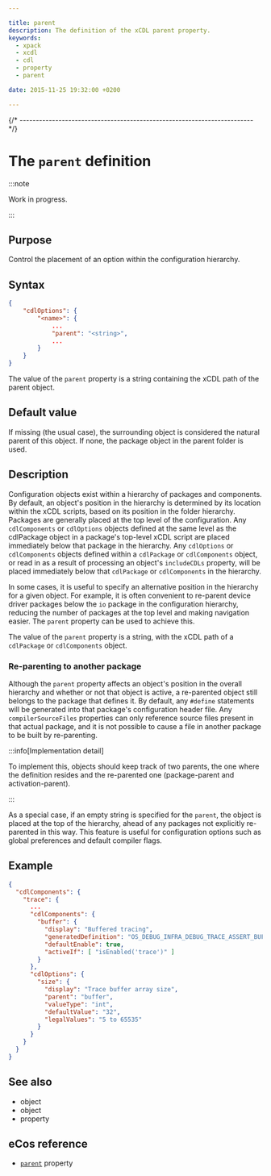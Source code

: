 ```yaml
---

title: parent
description: The definition of the xCDL parent property.
keywords:
  - xpack
  - xcdl
  - cdl
  - property
  - parent

date: 2015-11-25 19:32:00 +0200

---
```



{/* ------------------------------------------------------------------------ */}

# The `parent` definition

:::note

Work in progress.

:::

## Purpose

Control the placement of an option within the configuration hierarchy.

## Syntax

```json {5}
{
    "cdlOptions": {
        "<name>": {
            ...
            "parent": "<string>",
            ...
        }
    }
}
```

The value of the `parent` property is a string containing the xCDL path of the parent object.

## Default value

If missing (the usual case), the surrounding object is considered the natural parent of this object. If none, the package object in the parent folder is used.

## Description

Configuration objects exist within a hierarchy of packages and components. By default, an object's position in the hierarchy is determined by its location within the xCDL scripts, based on its position in the folder hierarchy. Packages are generally placed at the top level of the configuration. Any `cdlComponents` or `cdlOptions` objects defined at the same level as the cdlPackage object in a package's top-level xCDL script are placed immediately below that package in the hierarchy. Any `cdlOptions` or `cdlComponents` objects defined within a `cdlPackage` or `cdlComponents` object, or read in as a result of processing an object's `includeCDLs` property, will be placed immediately below that `cdlPackage` or `cdlComponents` in the hierarchy.

In some cases, it is useful to specify an alternative position in the hierarchy for a given object. For example, it is often convenient to re-parent device driver packages below the `io` package in the configuration hierarchy, reducing the number of packages at the top level and making navigation easier. The `parent` property can be used to achieve this.

The value of the `parent` property is a string, with the xCDL path of a `cdlPackage` or `cdlComponents` object.

### Re-parenting to another package

Although the `parent` property affects an object's position in the overall hierarchy and whether or not that object is active, a re-parented object still belongs to the package that defines it. By default, any `#define` statements will be generated into that package's configuration header file. Any `compilerSourceFiles` properties can only reference source files present in that actual package, and it is not possible to cause a file in another package to be built by re-parenting.

:::info[Implementation detail]

To implement this, objects should keep track of two parents, the one where the definition resides and the re-parented one (package-parent and activation-parent).

:::


As a special case, if an empty string is specified for the `parent`, the object is placed at the top of the hierarchy, ahead of any packages not explicitly re-parented in this way. This feature is useful for configuration options such as global preferences and default compiler flags.

## Example

```json
{
  "cdlComponents": {
    "trace": {
      ...
      "cdlComponents": {
        "buffer": {
          "display": "Buffered tracing",
          "generatedDefinition": "OS_DEBUG_INFRA_DEBUG_TRACE_ASSERT_BUFFER",
          "defaultEnable": true,
          "activeIf": [ "isEnabled('trace')" ]
        }
      },
      "cdlOptions": {
        "size": {
          "display": "Trace buffer array size",
          "parent": "buffer",
          "valueType": "int",
          "defaultValue": "32",
          "legalValues": "5 to 65535"
        }
      }
    }
  }
}
```

## See also

- <MetadataObjectLink name="cdlComponents" /> object
- <MetadataObjectLink name="cdlPackage" /> object
- <MetadataPropertyLink name="includeCDLs" /> property

## eCos reference

- [`parent`](https://ecos.sourceware.org/docs-latest/cdl-guide/ref.parent.html) property
